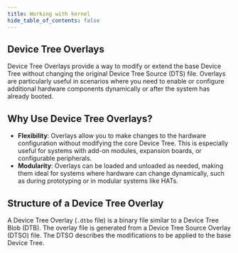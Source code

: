 ```yaml
---
title: Working with kernel
hide_table_of_contents: false
---
```


## Device Tree Overlays

Device Tree Overlays provide a way to modify or extend the base Device Tree without changing the original Device Tree Source (DTS) file. Overlays are particularly useful in scenarios where you need to enable or configure additional hardware components dynamically or after the system has already booted.

## Why Use Device Tree Overlays?

* **Flexibility**: Overlays allow you to make changes to the hardware configuration without modifying the core Device Tree. This is especially useful for systems with add-on modules, expansion boards, or configurable peripherals.
* **Modularity**: Overlays can be loaded and unloaded as needed, making them ideal for systems where hardware can change dynamically, such as during prototyping or in modular systems like HATs.

## Structure of a Device Tree Overlay

A Device Tree Overlay (`.dtbo` file) is a binary file similar to a Device Tree Blob (DTB). The overlay file is generated from a Device Tree Source Overlay (DTSO) file. The DTSO describes the modifications to be applied to the base Device Tree.